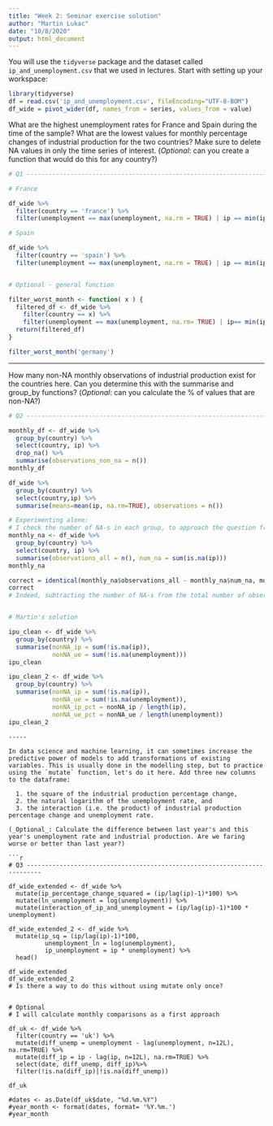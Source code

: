```yaml
---
title: "Week 2: Seminar exercise solution"
author: "Martin Lukac"
date: "10/8/2020"
output: html_document
---
```


You will use the `tidyverse` package and the dataset called `ip_and_unemployment.csv` that we used in lectures. Start with setting up your workspace:

```r
library(tidyverse)
df = read.csv('ip_and_unemployment.csv', fileEncoding="UTF-8-BOM")
df_wide = pivot_wider(df, names_from = series, values_from = value)
```
    
What are the highest unemployment rates for France and Spain during the time of the sample?  What are the lowest values for monthly percentage changes of industrial production for the two countries? Make sure to delete NA values in only the time series of interest. (_Optional_: can you create a function that would do this for any country?)

```r
# Q1 --------------------------------------------------------------------------

# France

df_wide %>% 
  filter(country == 'france') %>%
  filter(unemployment == max(unemployment, na.rm = TRUE) | ip == min(ip, na.rm = TRUE))

# Spain 

df_wide %>% 
  filter(country == 'spain') %>%
  filter(unemployment == max(unemployment, na.rm = TRUE) | ip == min(ip, na.rm = TRUE))


# Optional - general function

filter_worst_month <- function( x ) {
  filtered_df <- df_wide %>%
    filter(country == x) %>%
    filter(unemployment == max(unemployment, na.rm= TRUE) | ip== min(ip, na.rm=TRUE))
  return(filtered_df)
}

filter_worst_month('germany')
```


-----

How many non-NA monthly observations of industrial production exist for the countries here. Can you  determine this with the summarise and group_by functions? (_Optional_: can you calculate the % of values that are non-NA?)


```r
# Q2 --------------------------------------------------------------------------

monthly_df <- df_wide %>%
  group_by(country) %>%
  select(country, ip) %>%
  drop_na() %>%
  summarise(observations_non_na = n())
monthly_df
```
```r
df_wide %>% 
  group_by(country) %>%
  select(country,ip) %>%
  summarise(means=mean(ip, na.rm=TRUE), observations = n())

# Experimenting alone: 
# I check the number of NA-s in each group, to approach the question from this angle.
monthly_na <- df_wide %>%
  group_by(country) %>%
  select(country, ip) %>%
  summarise(observations_all = n(), num_na = sum(is.na(ip)))
monthly_na

correct = identical(monthly_na$observations_all - monthly_na$num_na, monthly_df$observations_non_na)
correct
# Indeed, subtracting the number of NA-s from the total number of observations yields the same as counting non-NAs directly.


# Martin's solution

ipu_clean <- df_wide %>%
  group_by(country) %>%
  summarise(nonNA_ip = sum(!is.na(ip)),
            nonNA_ue = sum(!is.na(unemployment)))
ipu_clean

ipu_clean_2 <- df_wide %>%
  group_by(country) %>%
  summarise(nonNA_ip = sum(!is.na(ip)),
            nonNA_ue = sum(!is.na(unemployment)),
            nonNA_ip_pct = nonNA_ip / length(ip),
            nonNA_ue_pct = nonNA_ue / length(unemployment))
ipu_clean_2

```

```
-----

In data science and machine learning, it can sometimes increase the predictive power of models to add transformations of existing variables. This is usually done in the modelling step, but to practice using the `mutate` function, let's do it here. Add three new columns to the dataframe: 

  1. the square of the industrial production percentage change, 
  2. the natural logarithm of the unemployment rate, and 
  3. the interaction (i.e. the product) of industrial production percentage change and unemployment rate.
  
(_Optional_: Calculate the difference between last year's and this year's unemployment rate and industrial production. Are we faring worse or better than last year?)

```r
# Q3 --------------------------------------------------------------------------

df_wide_extended <- df_wide %>%
  mutate(ip_percentage_change_squared = (ip/lag(ip)-1)*100) %>%
  mutate(ln_unemployment = log(unemployment)) %>%
  mutate(interaction_of_ip_and_unemployment = (ip/lag(ip)-1)*100 * unemployment)
  
df_wide_extended_2 <- df_wide %>%
  mutate(ip_sq = (ip/lag(ip)-1)*100,
          unemployment_ln = log(unemployment),
          ip_unemployment = ip * unemployment) %>%
  head()

df_wide_extended
df_wide_extended_2
# Is there a way to do this without using mutate only once?


# Optional
# I will calculate monthly comparisons as a first approach

df_uk <- df_wide %>%
  filter(country == 'uk') %>%
  mutate(diff_unemp = unemployment - lag(unemployment, n=12L), na.rm=TRUE) %>%
  mutate(diff_ip = ip - lag(ip, n=12L), na.rm=TRUE) %>%
  select(date, diff_unemp, diff_ip)%>%
  filter(!is.na(diff_ip)|!is.na(diff_unemp))
 
df_uk

#dates <- as.Date(df_uk$date, "%d.%m.%Y")
#year_month <- format(dates, format= '%Y.%m.')
#year_month


```
